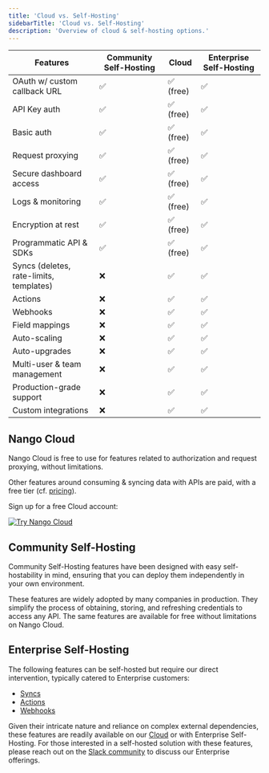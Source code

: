 ```yaml
---
title: 'Cloud vs. Self-Hosting'
sidebarTitle: 'Cloud vs. Self-Hosting'
description: 'Overview of cloud & self-hosting options.'
---
```


| Features | Community Self-Hosting | Cloud | Enterprise Self-Hosting |
|-|-|-|-|
| OAuth w/ custom callback URL | ✅ | ✅ (free) | ✅ | 
| API Key auth | ✅| ✅ (free) | ✅ | 
| Basic auth | ✅ | ✅ (free) | ✅ | 
| Request proxying | ✅ | ✅ (free) | ✅ | 
| Secure dashboard access | ✅  | ✅ (free) | ✅ | 
| Logs & monitoring | ✅  | ✅ (free) | ✅ | 
| Encryption at rest | ✅  | ✅ (free) | ✅ | 
| Programmatic API & SDKs | ✅  | ✅ (free) | ✅ | 
| Syncs (deletes, rate-limits, templates) | ❌ | ✅ | ✅ | 
| Actions | ❌ | ✅ | ✅ | 
| Webhooks | ❌ | ✅ | ✅ | 
| Field mappings | ❌ | ✅ | ✅ | 
| Auto-scaling | ❌ | ✅ | ✅ | 
| Auto-upgrades | ❌ | ✅ | ✅ | 
| Multi-user & team management | ❌ | ✅ | ✅ | 
| Production-grade support | ❌ | ✅ | ✅ | 
| Custom integrations | ❌ | ✅ | ✅ | 

## Nango Cloud

Nango Cloud is free to use for features related to authorization and request proxying, without limitations. 

Other features around consuming & syncing data with APIs are paid, with a free tier (cf. [pricing](https://nango.dev/pricing)).

Sign up for a free Cloud account:

[![Try Nango Cloud](/images/nango-deploy-button.svg)](https://app.nango.dev/signup)
## Community Self-Hosting

Community Self-Hosting features have been designed with easy self-hostability in mind, ensuring that you can deploy them independently in your own environment.

These features are widely adopted by many companies in production. They simplify the process of obtaining, storing, and refreshing credentials to access any API. The same features are available for free without limitations on Nango Cloud.

## Enterprise Self-Hosting

The following features can be self-hosted but require our direct intervention, typically catered to Enterprise customers:
- [Syncs](/guides/sync)
- [Actions](/guides/actions)
- [Webhooks](/guides/webhooks)

Given their intricate nature and reliance on complex external dependencies, these features are readily available on our [Cloud](/cloud) or with Enterprise Self-Hosting. For those interested in a self-hosted solution with these features, please reach out on the [Slack community](https://nango.dev/slack) to discuss our Enterprise offerings.

